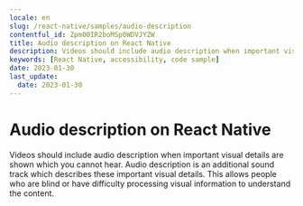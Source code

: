```yaml
---
locale: en
slug: /react-native/samples/audio-description
contentful_id: Zpm00IR2boMSp0WDVJYZW
title: Audio description on React Native
description: Videos should include audio description when important visual details are shown which you cannot hear.
keywords: [React Native, accessibility, code sample]
date: 2023-01-30
last_update:
  date: 2023-01-30
---
```


# Audio description on React Native

Videos should include audio description when important visual details are shown which you cannot hear. Audio description is an additional sound track which describes these important visual details. This allows people who are blind or have difficulty processing visual information to understand the content.

<CodeSample id="media-audio-description" platform="react native" locale="en"/>
